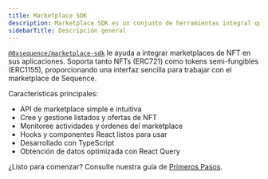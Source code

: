 ```yaml
---
title: Marketplace SDK
description: Marketplace SDK es un conjunto de herramientas integral que integra nuestros Marketplaces en aplicaciones de manera fluida.
sidebarTitle: Descripción general
---
```


[`@0xsequence/marketplace-sdk`](https://www.npmjs.com/package/@0xsequence/marketplace-sdk) le ayuda a integrar marketplaces de NFT en sus aplicaciones. Soporta tanto NFTs (ERC721) como tokens semi-fungibles (ERC1155), proporcionando una interfaz sencilla para trabajar con el marketplace de Sequence.

Características principales:
- API de marketplace simple e intuitiva
- Cree y gestione listados y ofertas de NFT
- Monitoree actividades y órdenes del marketplace
- Hooks y componentes React listos para usar
- Desarrollado con TypeScript
- Obtención de datos optimizada con React Query

¿Listo para comenzar? Consulte nuestra guía de [Primeros Pasos](/sdk/marketplace-sdk/getting-started).